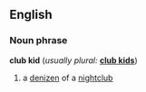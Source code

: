 ==English==

===Noun phrase===
'''club kid'''  (''usually plural:'' '''[[club kids]]''')
# a [[denizen]] of a [[nightclub]]